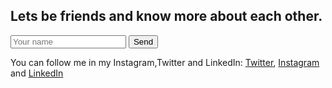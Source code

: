 ## Lets be friends and know more about each other.

<form
name="contact"
method="post"
data-netlify="true"
data-netlify-honeypot="bot-field">
<input name="name" placeholder="Your name"  type="text"/>
<button> Send</button>
</form>

You can follow me in my Instagram,Twitter and LinkedIn: [Twitter](https://twitter.com/AjalRc), [Instagram](https://www.instagram.com/ajalrc123/?hl=en) and [LinkedIn](https://www.linkedin.com/in/ajal-rc-43032a196/)

